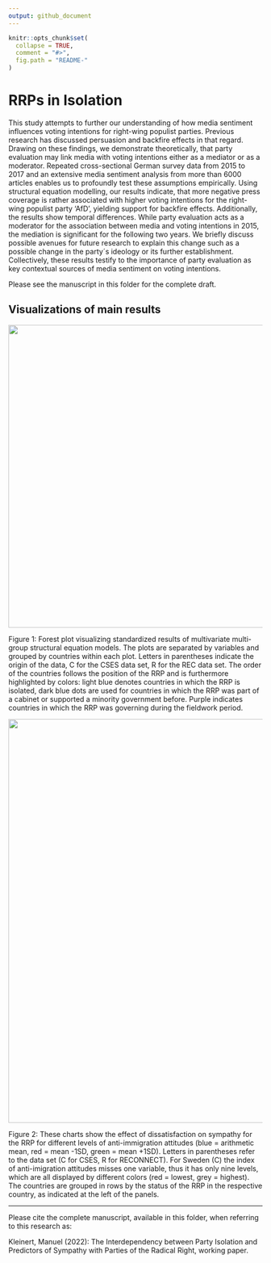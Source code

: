 ```yaml
---
output: github_document
---
```


<!-- README.md is generated from README.Rmd -->

```r
knitr::opts_chunk$set(
  collapse = TRUE,
  comment = "#>",
  fig.path = "README-"
)
```

# RRPs in Isolation

This study attempts to further our understanding of how media sentiment influences voting intentions for right-wing populist parties. Previous research has discussed persuasion and backfire effects in that regard. Drawing on these findings, we demonstrate theoretically, that party evaluation may link media with voting intentions either as a mediator or as a moderator. Repeated cross-sectional German survey data from 2015 to 2017 and an extensive media sentiment analysis from more than 6000 articles enables us to profoundly test these assumptions empirically. Using structural equation modelling, our results indicate, that more negative press coverage is rather associated with higher voting intentions for the right-wing populist party ‘AfD’, yielding support for backfire effects. Additionally, the results show temporal differences. While party evaluation acts as a moderator for the association between media and voting intentions in 2015, the mediation is significant for the following two years. We briefly discuss possible avenues for future research to explain this change such as a possible change in the party´s ideology or its further establishment. Collectively, these results testify to the importance of party evaluation as key contextual sources of media sentiment on voting intentions.

Please see the manuscript in this folder for the complete draft.

## Visualizations of main results

<img src="forest_plots.png" width="600">

Figure 1: Forest plot visualizing standardized results of multivariate multi-group structural equation models. The plots are separated by variables and grouped by countries within each plot. Letters in parentheses indicate the origin of the data, C for the CSES data set, R for the REC data set. The order of the countries follows the position of the RRP and is furthermore highlighted by colors: light blue denotes countries in which the RRP is isolated, dark blue dots are used for countries in which the RRP was part of a cabinet or supported a minority government before. Purple indicates countries in which the RRP was governing during the fieldwork period.


<img src="interaction_by_cntry_color_wide.png" width="800">

Figure 2: These charts show the effect of dissatisfaction on sympathy for the RRP for different levels of anti-immigration attitudes (blue = arithmetic mean, red = mean -1SD, green = mean +1SD). Letters in parentheses refer to the data set (C for CSES, R for RECONNECT). For Sweden (C) the index of anti-imigration attitudes misses one variable, thus it has only nine levels, which are all displayed by different colors (red = lowest, grey = highest). The countries are grouped in rows by the status of the RRP in the respective country, as indicated at the left of the panels.


___
Please cite the complete manuscript, available in this folder, when referring to this research as:

Kleinert, Manuel (2022): The Interdependency between Party Isolation and Predictors of Sympathy with Parties of the Radical Right, working paper.



